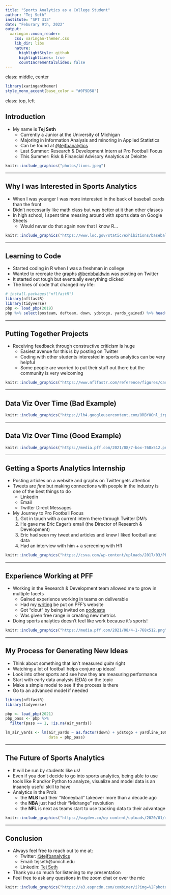 ```yaml
---
title: "Sports Analytics as a College Student"
author: "Tej Seth"
institute: "SPT 313"
date: "Feburary 9th, 2022"
output:
  xaringan::moon_reader:
    css: xaringan-themer.css
    lib_dir: libs
    nature:
      highlightStyle: github
      highlightLines: true
      countIncrementalSlides: false
---
```

class: middle, center


```r
library(xaringanthemer)
style_mono_accent(base_color = "#0F9D58")
```

class: top, left

## Introduction

- My name is __Tej Seth__ 
  - Currently a Junior at the University of Michigan
  - Majoring in Information Analysis and minoring in Applied Statistics
  - Can be found at [@tejfbanalytics](https://twitter.com/tejfbanalytics)
  - Last Summer: Research & Development Intern at Pro Football Focus
  - This Summer: Risk & Financial Advisory Analytics at Deloitte

```r
knitr::include_graphics("photos/lions.jpeg")
```

---

## Why I was Interested in Sports Analytics

- When I was younger I was more interested in the back of baseball cards than the front
- Didn't necessarily like math class but was better at it than other classes
- In high school, I spent time messing around with sports data on Google Sheets
  - Would never do that again now that I know R... 

```r
knitr::include_graphics("https://www.loc.gov/static/exhibitions/baseball-americana/images/objects/the-art-and-science-of-baseball/the-art-of-winning/ba0075_standard.jpg")
```

---

## Learning to Code

- Started coding in R when I was a freshman in college
- Wanted to recreate the graphs [@benbbaldwin](https://twitter.com/benbbaldwin) was posting on Twitter
- It started out tough but eventually everything clicked
- The lines of code that changed my life:

```r
# install.packages("nflfastR")
library(nflfastR)
library(tidyverse)
pbp <- load_pbp(2019)
pbp %>% select(posteam, defteam, down, ydstogo, yards_gained) %>% head()
```

---

## Putting Together Projects

- Receiving feedback through constructive criticism is huge
  - Easiest avenue for this is by posting on Twitter
  - Coding with other students interested in sports analytics can be very helpful
  - Some people are worried to put their stuff out there but the community is very welcoming
  
```r
knitr::include_graphics("https://www.nflfastr.com/reference/figures/card.png")
```

---

## Data Viz Over Time (Bad Example)

```r
knitr::include_graphics("https://lh4.googleusercontent.com/ORBY8Onl_irpgMQwDdnLLkr0ryXeLo2mY3cV19NaUJXVY_2D8NLeC63Kj_t5HwVk6v3BjH9-27biBmdJ4vzbvCN9uPGR1M0CceeQ2lY49uQnOcoGItu2pLd7vCXJUkZePmprp9OK")
```

---

## Data Viz Over Time (Good Example)

```r
knitr::include_graphics("https://media.pff.com/2021/08/7-box-768x512.png")
```

---

## Getting a Sports Analytics Internship

- Posting articles on a website and graphs on Twitter gets attention
- Tweets are *fine* but making connections with people in the industry is one of the best things to do
  - Linkedin
  - Email
  - Twitter Direct Messages
- My Journey to Pro Football Focus
  1. Got in touch with a current intern there through Twitter DM's
  2. He gave me Eric Eager's email (the Director of Research & Development)
  3. Eric had seen my tweet and articles and knew I liked football and data
  4. Had an interview with him + a screening with HR
  
```r
knitr::include_graphics("https://csva.com/wp-content/uploads/2017/03/PFF-logo.png")
```
  
---

## Experience Working at PFF

- Working in the Research & Development team allowed me to grow in multiple facets
  - Gained experience working in teams on deliverable
  - Had my [writing](https://www.pff.com/analyst/tej-seth) be put on PFF's website
  - Got "clout" by being invited on [podcasts](https://t.co/TNVJVhc3sT)
  - Was given free range in creating new metrics
- Doing sports analytics doesn't feel like work because it's sports!

```r
knitr::include_graphics("https://media.pff.com/2021/08/4-1-768x512.png")
```
  
---

## My Process for Generating New Ideas

- Think about something that isn't measured *quite* right
- Watching a lot of football helps conjure up ideas!
- Look into other sports and see how they are measuring performance
- Start with early data analysis (EDA) on the topic
- Make a simple model to see if the process is there
- Go to an advanced model if needed

```r
library(nflfastR)
library(tidyverse)

pbp <- load_pbp(2021)
pbp_pass <- pbp %>%
  filter(pass == 1, !is.na(air_yards))

lm_air_yards <- lm(air_yards ~ as.factor(down) + ydstogo + yardline_100, 
                   data = pbp_pass)
```
  
---

## The Future of Sports Analytics

- It will be run by students like us!
- Even if you don't decide to go into sports analytics, being able to use tools
like R and/or Python to analyze, visualize and model data is an insanely useful skill
to have
- Analytics in the Pro's
  - the __MLB__ had their "Moneyball" takeover more than a decade ago
  - the __NBA__ just had their "Midrange" revolution
  - the __NFL__ is next as teams start to use tracking data to their advantage
  
```r
knitr::include_graphics("https://waydev.co/wp-content/uploads/2020/01/moneyball-git-analytics.jpg")
```

---

## Conclusion

- Always feel free to reach out to me at:
  - Twitter: [@tejfbanalytics](https://twitter.com/tejfbanalytics)
  - Email: tejseth@umich.edu
  - Linkedin: [Tej Seth](https://www.linkedin.com/in/tejseth/)
- Thank you so much for listening to my presentation
- Feel free to ask any questions in the zoom chat or over the mic

```r
knitr::include_graphics("https://a3.espncdn.com/combiner/i?img=%2Fphoto%2F2021%2F0913%2Fr908439_1296x729_16%2D9.jpg")
```

